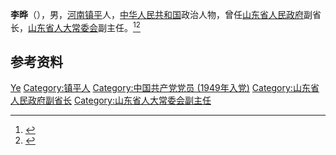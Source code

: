 {{Otheruses|other=名为李晔的其他人物|李晔 (消歧义)}}

'''李晔'''（{{bd|1928年|2月|2014年|1月18日|catIdx=Li}}），男，[[河南|河南]][[镇平县|镇平]]人，[[中华人民共和国|中华人民共和国]]政治人物，曾任[[山东省人民政府|山东省人民政府]]副省长，[[山东省人大常委会|山东省人大常委会]]副主任。<ref>{{Cite book|title=中华人民共和国职官志|author=何虎生, 李耀东, 向常福主编|publisher=中国社会出版社|year=2003|isbn=9787800883934|location=北京|pages=}}</ref><ref>{{Cite web|title=李晔同志逝世|url=http://paper.dzwww.com/dzrb/content/20140125/Articel02006MT.htm|accessdate=2020-08-02|work=大众日报|archiveurl=https://web.archive.org/web/20160407171302/http://paper.dzwww.com/dzrb/content/20140125/Articel02006MT.htm|archivedate=2016-04-07|dead-url=no}}</ref>

== 参考资料 ==
{{reflist}}

{{中国人物小作品}}

{{Authority control}}
{{DEFAULTSORT:Li李}}
[[Category:李姓|Ye]]
[[Category:镇平人|Category:镇平人]]
[[Category:中国共产党党员_(1949年入党)|Category:中国共产党党员 (1949年入党)]]
[[Category:山东省人民政府副省长|Category:山东省人民政府副省长]]
[[Category:山东省人大常委会副主任|Category:山东省人大常委会副主任]]